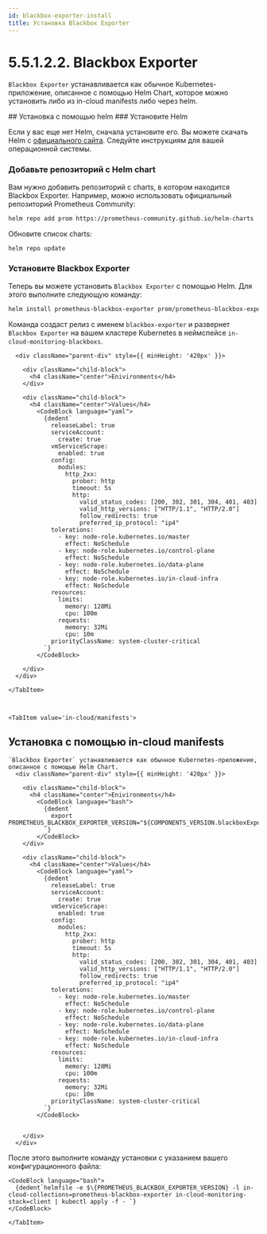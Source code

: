 ```yaml
---
id: blackbox-exporter-install
title: Установка Blackbox Exporter
---
```



# 5.5.1.2.2. Blackbox Exporter

`Blackbox Exporter` устанавливается как обычное Kubernetes-приложение, описанное с помощью Helm Chart, которое можно установить либо из in-cloud manifests либо через helm.

<Tabs>
    <TabItem value='helm'>
## Установка с помощью helm
### Установите Helm

Если у вас еще нет Helm, сначала установите его. Вы можете скачать Helm с [официального сайта](https://helm.sh/docs/intro/install/). Следуйте инструкциям для вашей операционной системы.

### Добавьте репозиторий с Helm chart

Вам нужно добавить репозиторий с charts, в котором находится Blackbox Exporter. Например, можно использовать официальный репозиторий Prometheus Community:

```bash
helm repo add prom https://prometheus-community.github.io/helm-charts
```

Обновите список charts:

```bash
helm repo update
```

### Установите Blackbox Exporter

Теперь вы можете установить `Blackbox Exporter` с помощью Helm. Для этого выполните следующую команду:

```bash
helm install prometheus-blackbox-exporter prom/prometheus-blackbox-exporter --namespace in-cloud-monitoring-blackboxs --create-namespace -f values.yaml
```

Команда создаст релиз с именем `blackbox-exporter` и развернет `Blackbox Exporter` на вашем кластере Kubernetes в неймспейсе `in-cloud-monitoring-blackboxs`.

      <div className="parent-div" style={{ minHeight: '420px' }}>

        <div className="child-block">
          <h4 className="center">Enivironments</h4>
        </div>

        <div className="child-block">
          <h4 className="center">Values</h4>
            <CodeBlock language="yaml">
              {dedent`
                releaseLabel: true
                serviceAccount:
                  create: true
                vmServiceScrape:
                  enabled: true
                config:
                  modules:
                    http_2xx:
                      prober: http
                      timeout: 5s
                      http:
                        valid_status_codes: [200, 302, 301, 304, 401, 403]
                        valid_http_versions: ["HTTP/1.1", "HTTP/2.0"]
                        follow_redirects: true
                        preferred_ip_protocol: "ip4"
                tolerations:
                  - key: node-role.kubernetes.io/master
                    effect: NoSchedule
                  - key: node-role.kubernetes.io/control-plane
                    effect: NoSchedule
                  - key: node-role.kubernetes.io/data-plane
                    effect: NoSchedule
                  - key: node-role.kubernetes.io/in-cloud-infra
                    effect: NoSchedule
                resources:
                  limits:
                    memory: 128Mi
                    cpu: 100m
                  requests:
                    memory: 32Mi
                    cpu: 10m
                priorityClassName: system-cluster-critical
              `}
            </CodeBlock>

        </div>
      </div>

    </TabItem>



    <TabItem value='in-cloud/manifests'>
## Установка с помощью in-cloud manifests
    `Blackbox Exporter` устанавливается как обычное Kubernetes-приложение, описанное с помощью Helm Chart.
      <div className="parent-div" style={{ minHeight: '420px' }}>

        <div className="child-block">
          <h4 className="center">Enivironments</h4>
            <CodeBlock language="bash">
              {dedent`
                export PROMETHEUS_BLACKBOX_EXPORTER_VERSION="${COMPONENTS_VERSION.blackboxExporter.value}"
              `}
            </CodeBlock>
        </div>

        <div className="child-block">
          <h4 className="center">Values</h4>
            <CodeBlock language="yaml">
              {dedent`
                releaseLabel: true
                serviceAccount:
                  create: true
                vmServiceScrape:
                  enabled: true
                config:
                  modules:
                    http_2xx:
                      prober: http
                      timeout: 5s
                      http:
                        valid_status_codes: [200, 302, 301, 304, 401, 403]
                        valid_http_versions: ["HTTP/1.1", "HTTP/2.0"]
                        follow_redirects: true
                        preferred_ip_protocol: "ip4"
                tolerations:
                  - key: node-role.kubernetes.io/master
                    effect: NoSchedule
                  - key: node-role.kubernetes.io/control-plane
                    effect: NoSchedule
                  - key: node-role.kubernetes.io/data-plane
                    effect: NoSchedule
                  - key: node-role.kubernetes.io/in-cloud-infra
                    effect: NoSchedule
                resources:
                  limits:
                    memory: 128Mi
                    cpu: 100m
                  requests:
                    memory: 32Mi
                    cpu: 10m
                priorityClassName: system-cluster-critical
              `}
            </CodeBlock>


        </div>
      </div>
После этого выполните команду установки с указанием вашего конфигурационного файла:

    <CodeBlock language="bash">
      {dedent`helmfile -e $\{PROMETHEUS_BLACKBOX_EXPORTER_VERSION} -l in-cloud-collections=prometheus-blackbox-exporter in-cloud-monitoring-stack=client | kubectl apply -f - `}
    </CodeBlock>

    </TabItem>
</Tabs>


